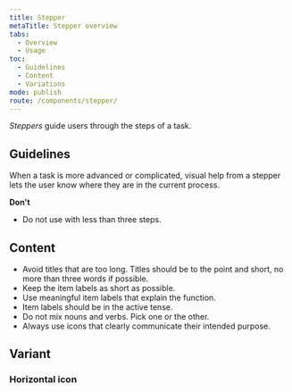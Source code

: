 ```yaml
---
title: Stepper
metaTitle: Stepper overview
tabs:
  - Overview
  - Usage
toc:
  - Guidelines
  - Content
  - Variations
mode: publish
route: /components/stepper/
---
```


_Steppers_ guide users through the steps of a task.

<!--One to two sentences as an introduction to the component-->

## Guidelines

<!--List how to use it, sizes, widths, grid interactions, colour allowances -->

When a task is more advanced or complicated, visual help from a stepper lets the user know where they are in the current process.

**Don't**

<!--Bullet point list if needed -->

- Do not use with less than three steps.

## Content

- Avoid titles that are too long. Titles should be to the point and short, no more than three words if possible.
- Keep the item labels as short as possible.
- Use meaningful item labels that explain the function.
- Item labels should be in the active tense.
- Do not mix nouns and verbs. Pick one or the other.
- Always use icons that clearly communicate their intended purpose.

## Variant

<!--One ### heading per frame in Figma, explaining each component in that frame. One 'content' section per variation if needed -->

<FigmaImage
  url="https://www.figma.com/file/0bGXR2sCwMVSDNyyzu5BXrO5/UI%E2%80%94User-Interface?node-id=17195%3A47621"
  alt="Figma design of horizontal and numeric stepper"
/>

### Horizontal icon

<FigmaImage
  url="https://www.figma.com/file/0bGXR2sCwMVSDNyyzu5BXrO5/UI%E2%80%94User-Interface?node-id=3744%3A318"
  alt="Figma design of horizontal icon stepper"
/>

